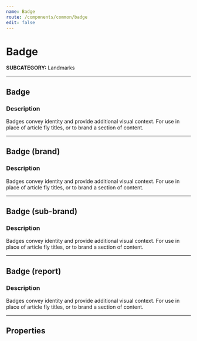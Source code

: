 ```yaml
---
name: Badge
route: /components/common/badge
edit: false
---
```



# Badge
**SUBCATEGORY:** Landmarks

<hr />

## Badge
### Description
Badges convey identity and provide additional visual context.
For use in place of article fly titles, or to brand a section of content.

<Playground>
  <Badge text='Badge name' />
</Playground>

<hr />

## Badge (brand)
### Description
Badges convey identity and provide additional visual context.
For use in place of article fly titles, or to brand a section of content.

<Playground>
  <Badge text='Badge name' variant='brand' />
</Playground>

<hr />

## Badge (sub-brand)
### Description
Badges convey identity and provide additional visual context.
For use in place of article fly titles, or to brand a section of content.

<Playground>
  <Badge text='Badge name' variant='sub-brand' />
</Playground>

<hr />

## Badge (report)
### Description
Badges convey identity and provide additional visual context.
For use in place of article fly titles, or to brand a section of content.

<Playground>
  <Badge text='Badge name' variant='report' />
</Playground>

<hr />

## Properties
<Props of={Badge} />
